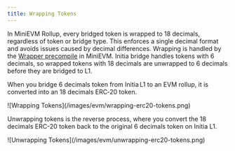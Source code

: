 ```yaml
---
title: Wrapping Tokens
---
```


In MiniEVM Rollup, every bridged token is wrapped to 18 decimals, regardless of token or bridge type. This enforces a single decimal format and avoids issues caused by decimal differences. Wrapping is handled by the [Wrapper precompile](https://github.com/initia-labs/minievm/blob/main/x/evm/contracts/erc20_wrapper/ERC20Wrapper.sol) in MiniEVM. Initia bridge handles tokens with 6 decimals, so wrapped tokens with 18 decimals are unwrapped to 6 decimals before they are bridged to L1.

When you bridge 6 decimals token from Initia L1 to an EVM rollup, it is converted into an 18 decimals ERC‑20 token.

<Frame>
![Wrapping Tokens](/images/evm/wrapping-erc20-tokens.png)
</Frame>

Unwrapping tokens is the reverse process, where you convert the 18 decimals ERC-20 token back to the original 6 decimals token on Initia L1. 

<Frame>
![Unwrapping Tokens](/images/evm/unwrapping-erc20-tokens.png)
</Frame>